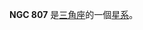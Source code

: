 {{NGCInfoBox|NGCID=NGC 807|發現者=弗里德里希·威廉·赫歇爾|發現日期=1784年9月11日|其他編號=UGC 1571,MCG 5-6-1,ZWG 503.84|曆元=J2000.0|赤經=2時4分55.5秒
|赤緯=28°59'16"|星座=三角座|星體=星系|星等=12.5|表面亮度=13.5|藍等=13.5}}

'''NGC 807''' 是[[三角座|三角座]]的一個[[星系|星系]]。

{{NGCReference|807}}
{{Catalogs|NGC=807}}